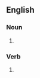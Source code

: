 {{also|gasconades}}

==English==

===Noun===
{{head|en|noun form}}

# {{plural of|Gasconade|lang=en}}

===Verb===
{{head|en|verb form}}

# {{en-third-person singular of|Gasconade}}
